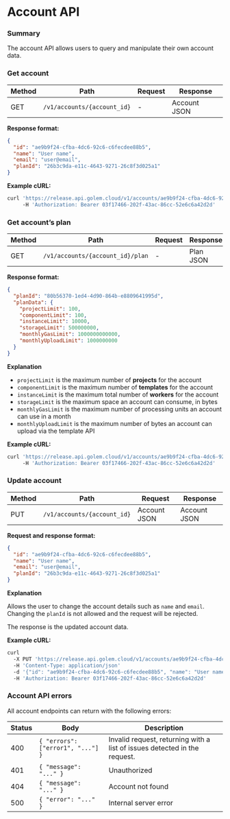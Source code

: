 # Account API

### Summary

The account API allows users to query and manipulate their own account data. 

### Get account

| Method | Path | Request | Response |
| --- | --- | --- | --- |
| GET | `/v1/accounts/{account_id}` | - | Account JSON |

**Response format:**

```json
{
  "id": "ae9b9f24-cfba-4dc6-92c6-c6fecdee88b5",
  "name": "User name",
  "email": "user@email",
  "planId": "26b3c9da-e11c-4643-9271-26c8f3d025a1"
}
```

**Example cURL:**

```bash
curl 'https://release.api.golem.cloud/v1/accounts/ae9b9f24-cfba-4dc6-92c6-c6fecdee88b5'
     -H 'Authorization: Bearer 03f17466-202f-43ac-86cc-52e6c6a42d2d'
```

### Get account’s plan

| Method | Path | Request | Response |
| --- | --- | --- | --- |
| GET | `/v1/accounts/{account_id}/plan` | - | Plan JSON |

**Response format:**

```json
{
  "planId": "80b56370-1ed4-4d90-864b-e8809641995d",
  "planData": {
    "projectLimit": 100,
    "componentLimit": 100,
    "instanceLimit": 10000,
    "storageLimit": 500000000,
    "monthlyGasLimit": 1000000000000,
    "monthlyUploadLimit": 1000000000
  }
}
```

**Explanation**

- `projectLimit` is the maximum number of **projects** for the account
- `componentLimit` is the maximum number of **templates** for the account
- `instanceLimit` is the maximum total number of **workers** for the account
- `storageLimit` is the maximum space an account can consume, in bytes
- `monthlyGasLimit` is the maximum number of processing units an account can use in a month
- `monthlyUploadLimit` is the maximum number of bytes an account can upload via the template API

**Example cURL:**

```bash
curl 'https://release.api.golem.cloud/v1/accounts/ae9b9f24-cfba-4dc6-92c6-c6fecdee88b5/plan'
     -H 'Authorization: Bearer 03f17466-202f-43ac-86cc-52e6c6a42d2d'
```

### Update account

| Method | Path | Request | Response |
| --- | --- | --- | --- |
| PUT | `/v1/accounts/{account_id}` | Account JSON | Account JSON |

**Request and response format:**


```json
{
  "id": "ae9b9f24-cfba-4dc6-92c6-c6fecdee88b5",
  "name": "User name",
  "email": "user@email",
  "planId": "26b3c9da-e11c-4643-9271-26c8f3d025a1"
}
```

**Explanation**

Allows the user to change the account details such as `name` and `email`. Changing the `planId` is not allowed and the request will be rejected.

The response is the updated account data.

**Example cURL:**

```bash
curl 
  -X PUT 'https://release.api.golem.cloud/v1/accounts/ae9b9f24-cfba-4dc6-92c6-c6fecdee88b5'
  -H 'Content-Type: application/json'
  -d '{"id": "ae9b9f24-cfba-4dc6-92c6-c6fecdee88b5", "name": "User name", "email": "user2@ema.il", "planId": "26b3c9da-e11c-4643-9271-26c8f3d025a1"}' 
  -H 'Authorization: Bearer 03f17466-202f-43ac-86cc-52e6c6a42d2d'
```

### Account API errors

All account endpoints can return with the following errors:

| Status | Body | Description |
| --- | --- | --- |
| 400 | `{ "errors": ["error1", "..."] }` | Invalid request, returning with a list of issues detected in the request. |
| 401 | `{ "message": "..." }` | Unauthorized |
| 404 | `{ "message": "..." }` | Account not found |
| 500 | `{ "error": "..." }` | Internal server error |